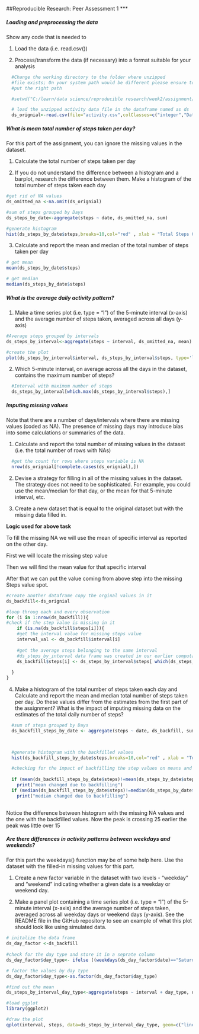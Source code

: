 ##Reproducible Research: Peer Assessment 1
***

##### **Loading and preprocessing the data**

Show any code that is needed to

  1.  Load the data (i.e. read.csv())
  
  2.  Process/transform the data (if necessary) into a format suitable for your analysis
```r
  #Change the working directory to the folder where unzipped 
  #file exists; On your system path would be different please ensure to 
  #put the right path

  #setwd("C:/learn/data science/reproducible research/week2/assignment/RepData_PeerAssessment1")

  # load the unzipped activity data file in the dataframe named as ds
  ds_orignial<-read.csv(file="activity.csv",colClasses=c("integer","Date","integer"))

```

##### **What is mean total number of steps taken per day?**
For this part of the assignment, you can ignore the missing values in the dataset.

  1. Calculate the total number of steps taken per day

  2. If you do not understand the difference between a histogram and a barplot, research the difference between them. Make a histogram of the total number of steps taken each day




```r
#get rid of NA values 
ds_omitted_na <-na.omit(ds_orignial)

#sum of steps grouped by Days
ds_steps_by_date<-aggregate(steps ~ date, ds_omitted_na, sum)

#generate histogram
hist(ds_steps_by_date$steps,breaks=10,col="red" , xlab = "Total Steps Group by Days", main="Total number of steps taken each day")
```

  3. Calculate and report the mean and median of the total number of steps taken per day
```r
# get mean 
mean(ds_steps_by_date$steps)

# get median
median(ds_steps_by_date$steps)

```

##### **What is the average daily activity pattern?**

  1. Make a time series plot (i.e. type = "l") of the 5-minute interval (x-axis) and the average number of steps taken, averaged across all days (y-axis)


```r

#Average steps grouped by intervals
ds_steps_by_interval<-aggregate(steps ~ interval, ds_omitted_na, mean)

#create the plot
plot(ds_steps_by_interval$interval, ds_steps_by_interval$steps, type='l', ylab="Average steps", xlab="Interval through out day", main ="Averaged steps across all day ")

```

  2. Which 5-minute interval, on average across all the days in the dataset, contains the maximum number of steps?
```r
  #Interval with maximum number of steps
  ds_steps_by_interval[which.max(ds_steps_by_interval$steps),]
```

##### **Imputing missing values**
Note that there are a number of days/intervals where there are missing values (coded as NA). The presence of missing days may introduce bias into some calculations or summaries of the data.

  1. Calculate and report the total number of missing values in the dataset (i.e. the total number of rows with NAs)
```r
  #get the count for rows where steps variable is NA
  nrow(ds_orignial[!complete.cases(ds_orignial),])
```

  2. Devise a strategy for filling in all of the missing values in the dataset. The strategy does not need to be sophisticated. For example, you could use the mean/median for that day, or the mean for that 5-minute interval, etc.


  3. Create a new dataset that is equal to the original dataset but with the missing data filled in.

**Logic used for above task **


To fill the missing NA we will use the mean of specific interval as reported on the other day.

First we will locate the missing step value

Then we will find the mean value for that specific interval 

After that we can put the value coming from above step into the missing Steps value spot.


```r
#create another dataframe copy the orginal values in it 
ds_backfill<-ds_orignial

#loop throug each and every observation
for (i in 1:nrow(ds_backfill)){
#check if the step value is missing in it
    if (is.na(ds_backfill$steps[i])){
    #get the interval value for missing steps value
    interval_val <- ds_backfill$interval[i]
    
    #get the average steps belonging to the same interval    
    #ds_steps_by_interval data frame was created in our earlier computation above
    ds_backfill$steps[i] <- ds_steps_by_interval$steps[ which(ds_steps_by_interval$interval == interval_val)]
    
  }
}

```

  4. Make a histogram of the total number of steps taken each day and Calculate and report the mean and median total number of steps taken per day. Do these values differ from the estimates from the first part of the assignment? What is the impact of imputing missing data on the estimates of the total daily number of steps?

```r

 
  
  #sum of steps grouped by Days
  ds_backfill_steps_by_date <- aggregate(steps ~ date, ds_backfill, sum)
 


  #generate histogram with the backfilled values
  hist(ds_backfill_steps_by_date$steps,breaks=10,col="red" , xlab = "Total Steps Group by Days", main="Total number of steps taken each day(using backfilled values)")

  #checking for the impact of backfilling the step values on means and median
  
  if (mean(ds_backfill_steps_by_date$steps)!=mean(ds_steps_by_date$steps))
    print("mean changed due to backfilling")
  if (median(ds_backfill_steps_by_date$steps)!=median(ds_steps_by_date$steps))
    print("median changed due to backfilling")
  
```

Notice the difference between histogram with the missing NA values and the one with the backfilled values. Now the peak is crossing 25 earlier the peak was little over 15


##### **Are there differences in activity patterns between weekdays and weekends?**

For this part the weekdays() function may be of some help here. Use the dataset with the filled-in missing values for this part.

  1. Create a new factor variable in the dataset with two levels - "weekday" and "weekend" indicating whether a given date is a weekday or weekend day.

  2. Make a panel plot containing a time series plot (i.e. type = "l") of the 5-minute interval (x-axis) and the average number of steps taken, averaged across all weekday days or weekend days (y-axis). See the README file in the GitHub repository to see an example of what this plot should look like using simulated data.


```r
# initalize the data frame  
ds_day_factor <-ds_backfill
  
#check for the day type and store it in a seprate column
ds_day_factor$day_type<- ifelse ((weekdays(ds_day_factor$date)=="Saturday" | weekdays(ds_day_factor$date)=="Sunday" ), c("Weekend") ,   c("Weekday"))

# factor the values by day type  
ds_day_factor$day_type<-as.factor(ds_day_factor$day_type)

#find out the mean 
ds_steps_by_interval_day_type<-aggregate(steps ~ interval + day_type, ds_day_factor, mean)

#load ggplot
library(ggplot2)

#draw the plot
qplot(interval, steps, data=ds_steps_by_interval_day_type, geom=c("line"), xlab="Interval",  ylab="Step count", main="Average Steps broken down into the day type ") + facet_wrap(~ day_type, ncol=1)

	  
    
```

